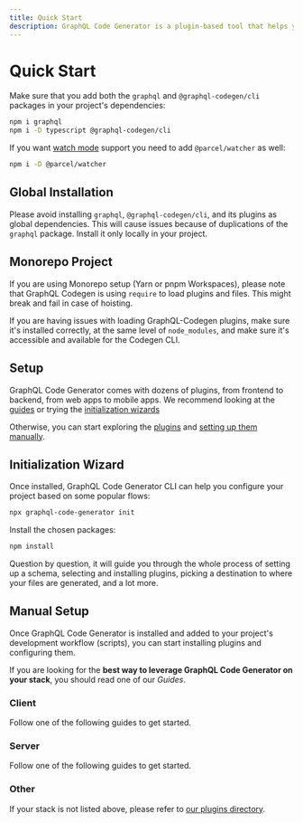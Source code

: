 ```yaml
---
title: Quick Start
description: GraphQL Code Generator is a plugin-based tool that helps you get the best out of your GraphQL stack. From back-end to front-end, GraphQL Code Generator automates the generation of typed Queries, Mutations and, Subscriptions for React, Vue, Angular, Next.js, Svelte, whether you are using Apollo Client, URQL or, React Query.
---
```



# Quick Start

Make sure that you add both the `graphql` and `@graphql-codegen/cli` packages in your project's dependencies:

```sh npm2yarn
npm i graphql
npm i -D typescript @graphql-codegen/cli
```

If you want [watch mode](/docs/getting-started/development-workflow#watch-mode) support you need to add `@parcel/watcher` as well:

```sh npm2yarn
npm i -D @parcel/watcher
```

## Global Installation

Please avoid installing `graphql`, `@graphql-codegen/cli`, and its plugins as global dependencies. This will cause issues because of duplications of the `graphql` package. Install it only locally in your project.

## Monorepo Project

If you are using Monorepo setup (Yarn or pnpm Workspaces), please note that GraphQL Codegen is using `require` to load plugins and files. This might break and fail in case of hoisting.

If you are having issues with loading GraphQL-Codegen plugins, make sure it's installed correctly, at the same level of `node_modules`, and make sure it's accessible and available for the Codegen CLI.

## Setup

GraphQL Code Generator comes with dozens of plugins, from frontend to backend, from web apps to mobile apps.
We recommend looking at the [guides](#manual-setup) or trying the [initialization wizards](#initialization-wizard)

Otherwise, you can start exploring the [plugins](/plugins) and [setting up them manually](#manual-setup).

## Initialization Wizard

Once installed, GraphQL Code Generator CLI can help you configure your project based on some popular flows:

```sh
npx graphql-code-generator init
```

Install the chosen packages:

```sh npm2yarn
npm install
```

Question by question, it will guide you through the whole process of setting up a schema, selecting and installing plugins, picking a destination to where your files are generated, and a lot more.

## Manual Setup

Once GraphQL Code Generator is installed and added to your project's development workflow (scripts), you can start installing plugins and configuring them.

If you are looking for the **best way to leverage GraphQL Code Generator on your stack**, you should read one of our _Guides_.

### Client

Follow one of the following guides to get started.

<Cards>
  <Cards.Card arrow title="Vanilla TypeScript" href="/docs/guides/vanilla-typescript" />
  <Cards.Card arrow title="React Query" href="/docs/guides/react-query" />
  <Cards.Card arrow title="React / Vue" href="/docs/guides/react-vue" />
  <Cards.Card arrow title="Angular" href="/docs/guides/angular" />
  <Cards.Card arrow title="Svelte" href="/docs/guides/svelte" />
</Cards>

### Server

Follow one of the following guides to get started.

<Cards>
  <Cards.Card
    arrow
    title="Apollo and Yoga server with Server Preset"
    href="/docs/guides/graphql-server-apollo-yoga-with-server-preset"
  />
  <Cards.Card arrow title="Apollo and Yoga server" href="/docs/guides/graphql-server-apollo-yoga" />
  <Cards.Card arrow title="GraphQL Modules" href="/docs/guides/graphql-modules" />
</Cards>

### Other

If your stack is not listed above, please refer to [our plugins directory](/plugins).
